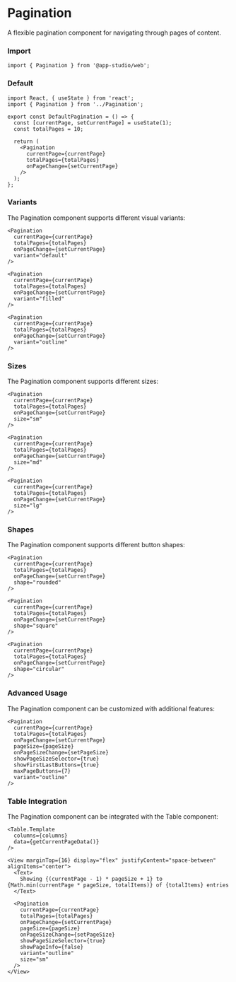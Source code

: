 # Pagination

A flexible pagination component for navigating through pages of content.

### **Import**
  ```tsx
  import { Pagination } from '@app-studio/web';
  ```

### **Default**
```tsx
import React, { useState } from 'react';
import { Pagination } from '../Pagination';

export const DefaultPagination = () => {
  const [currentPage, setCurrentPage] = useState(1);
  const totalPages = 10;

  return (
    <Pagination
      currentPage={currentPage}
      totalPages={totalPages}
      onPageChange={setCurrentPage}
    />
  );
};
```

### **Variants**
The Pagination component supports different visual variants:

```tsx
<Pagination
  currentPage={currentPage}
  totalPages={totalPages}
  onPageChange={setCurrentPage}
  variant="default"
/>

<Pagination
  currentPage={currentPage}
  totalPages={totalPages}
  onPageChange={setCurrentPage}
  variant="filled"
/>

<Pagination
  currentPage={currentPage}
  totalPages={totalPages}
  onPageChange={setCurrentPage}
  variant="outline"
/>
```

### **Sizes**
The Pagination component supports different sizes:

```tsx
<Pagination
  currentPage={currentPage}
  totalPages={totalPages}
  onPageChange={setCurrentPage}
  size="sm"
/>

<Pagination
  currentPage={currentPage}
  totalPages={totalPages}
  onPageChange={setCurrentPage}
  size="md"
/>

<Pagination
  currentPage={currentPage}
  totalPages={totalPages}
  onPageChange={setCurrentPage}
  size="lg"
/>
```

### **Shapes**
The Pagination component supports different button shapes:

```tsx
<Pagination
  currentPage={currentPage}
  totalPages={totalPages}
  onPageChange={setCurrentPage}
  shape="rounded"
/>

<Pagination
  currentPage={currentPage}
  totalPages={totalPages}
  onPageChange={setCurrentPage}
  shape="square"
/>

<Pagination
  currentPage={currentPage}
  totalPages={totalPages}
  onPageChange={setCurrentPage}
  shape="circular"
/>
```

### **Advanced Usage**
The Pagination component can be customized with additional features:

```tsx
<Pagination
  currentPage={currentPage}
  totalPages={totalPages}
  onPageChange={setCurrentPage}
  pageSize={pageSize}
  onPageSizeChange={setPageSize}
  showPageSizeSelector={true}
  showFirstLastButtons={true}
  maxPageButtons={7}
  variant="outline"
/>
```

### **Table Integration**
The Pagination component can be integrated with the Table component:

```tsx
<Table.Template
  columns={columns}
  data={getCurrentPageData()}
/>

<View marginTop={16} display="flex" justifyContent="space-between" alignItems="center">
  <Text>
    Showing {(currentPage - 1) * pageSize + 1} to {Math.min(currentPage * pageSize, totalItems)} of {totalItems} entries
  </Text>
  
  <Pagination
    currentPage={currentPage}
    totalPages={totalPages}
    onPageChange={setCurrentPage}
    pageSize={pageSize}
    onPageSizeChange={setPageSize}
    showPageSizeSelector={true}
    showPageInfo={false}
    variant="outline"
    size="sm"
  />
</View>
```
